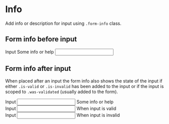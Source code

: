 
<Meta title="Components/Form/Info" />

# Info

Add info or description for input using <code>.form-info</code> class.

## Form info before input

<Canvas>
  <div class="form-group">
    <label for="formInput1">Input</label>
    <span class="form-info" id="formInfo1">Some info or help</span>
    <input id="formInput1" type="text" aria-describedby="formInfo1"/>
  </div>
</Canvas>

## Form info after input

When placed after an input the form info also shows the state of the input if either  `.is-valid` or `.is-invalid` has been added to the input or if the input is scoped to `.was-validated` (usually added to the form).

<Canvas>
  <form class="horizontal">
    <div class="form-group">
      <label for="formInput2">Input</label>
      <input id="formInput2" type="text" aria-describedby="formInfo2"/>
      <span class="form-info" id="formInfo2">Some info or help</span>
    </div>
    <div class="form-group">
      <label for="formInput2a">Input</label>
      <input id="formInput2a" type="text" class="is-valid" aria-describedby="formInfo2a"/>
      <span class="form-info" id="formInfo2a">When input is valid</span>
    </div>
    <div class="form-group">
      <label for="formInput2b">Input</label>
      <input id="formInput2b" type="text" class="is-invalid" aria-describedby="formInfo2b"/>
      <span class="form-info" id="formInfo2b">When input is invalid</span>
    </div>
  </form>
</Canvas>

